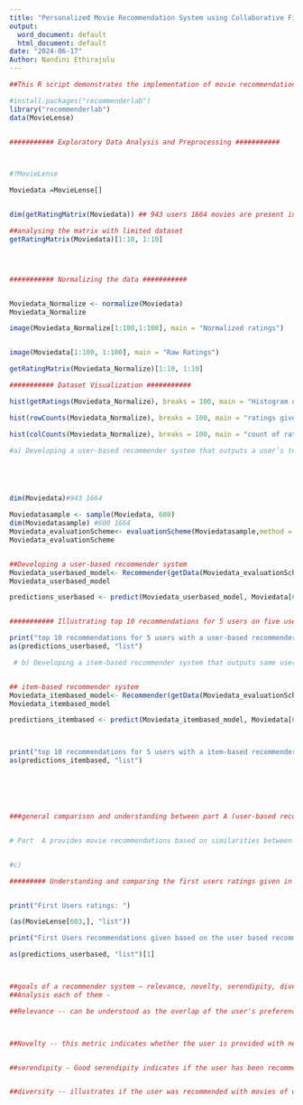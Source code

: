 ---
title: "Personalized Movie Recommendation System using Collaborative Filtering"
output:
  word_document: default
  html_document: default
date: "2024-06-17"
Author: Nandini Ethirajulu
---

```{r}
##This R script demonstrates the implementation of movie recommendation systems using the MovieLens dataset, facilitated by the recommenderlab package. The dataset comprises approximately 100,000 ratings from 943 users on 1664 movies, collected over seven months via the MovieLens website

#install.packages("recommenderlab")
library("recommenderlab")
data(MovieLense) 


########### Exploratory Data Analysis and Preprocessing ###########



#?MovieLense 

Moviedata =MovieLense[]


dim(getRatingMatrix(Moviedata)) ## 943 users 1664 movies are present in this dataset

##analysing the matrix with limited dataset
getRatingMatrix(Moviedata)[1:10, 1:10]




########### Normalizing the data ###########


Moviedata_Normalize <- normalize(Moviedata)
Moviedata_Normalize

image(Moviedata_Normalize[1:100,1:100], main = "Normalized ratings")


image(Moviedata[1:100, 1:100], main = "Raw Ratings")

getRatingMatrix(Moviedata_Normalize)[1:10, 1:10]

########### Dataset Visualization ###########

hist(getRatings(Moviedata_Normalize), breaks = 100, main = "Histogram of normalized ratings")

hist(rowCounts(Moviedata_Normalize), breaks = 100, main = "ratings given by users")

hist(colCounts(Moviedata_Normalize), breaks = 100, main = "count of ratings per movie")

```

```{r}
#a) Developing a user-based recommender system that outputs a user’s top ten recommendations. 





dim(Moviedata)#943 1664

Moviedatasample <- sample(Moviedata, 600)
dim(Moviedatasample) #600 1664
Moviedata_evaluationScheme<- evaluationScheme(Moviedatasample,method = "split", given = 15, train=0.5, goodRating=4)
Moviedata_evaluationScheme


##Developing a user-based recommender system  
Moviedata_userbased_model<- Recommender(getData(Moviedata_evaluationScheme,"train"), "UBCF")
Moviedata_userbased_model

predictions_userbased <- predict(Moviedata_userbased_model, Moviedata[603:607], n = 10)


########### Illustrating top 10 recommendations for 5 users on five users. ###########

print("top 10 recommendations for 5 users with a user-based recommender system are as follows: ")
as(predictions_userbased, "list")
```

```{r}
 # b) Developing a item-based recommender system that outputs same user’s top ten recommendations. 


## item-based recommender system  
Moviedata_itembased_model<- Recommender(getData(Moviedata_evaluationScheme,"train"), "IBCF")
Moviedata_itembased_model

predictions_itembased <- predict(Moviedata_itembased_model, Moviedata[603:607], n = 10)



print("top 10 recommendations for 5 users with a item-based recommender system are as follows: ")
as(predictions_itembased, "list")






###general comparison and understanding between part A (user-based recommender system) and B (item-based recommender system)


# Part  A provides movie recommendations based on similarities between the user's . Whereas, Part B provides movie recommendations based on the similarities observed between the movies of the selected 5 users.



```

```{r}
#c)  

######### Understanding and comparing the first users ratings given in the dataset to the  recommendations given to the user from user based recommender system model -


print("First Users ratings: ")

(as(MovieLense[603,], "list"))

print("First Users recommendations given based on the user based recommender system model: ")

as(predictions_userbased, "list")[1]



##goals of a recommender system – relevance, novelty, serendipity, diversity:
##Analysis each of them -

##Relevance -- can be understood as the overlap of the user's preferences(based on their original ratings) and the recommendations obtained with the model. From overall analysis, we could see that there is no significant overlap of movies between these sets of movies -the genres do not align with users interests . This in turn means that these recommendations are not relevant to a great extent for this user.



##Novelty -- this metric indicates whether the user is provided with new or more wider variety of movie genre recommendations apart from those the user has already watched and rated. As we analysed from relevance metric that there is no much overlap between the movie recommendations and user ratings, we can conclude by saying that user based recommender system has achieved its goal of providing high novelty to the user.


##serendipity - Good serendipity indicates if the user has been recommended with an suprising or an unexpected movie which is newer to him to watch and rate, however it is more relevant and highly matching with the genre of his interests. With the given information, we can assess that user has a wider variety interest in watching different genres (total of 47 movies rated), and even the recommendations suggest wide variety of genres. So there are possibilities that serendipity is achieved for this user.


##diversity -- illustrates if the user was recommended with movies of different genres, themes, or even from different time periods. From the original data - user's ratings we can understand that user has watched and rated movies from 1950 to 1998. However, movie recommendations were not provided from wide range of years. This indicates there is no much diversity in this recommendation for this user.





```